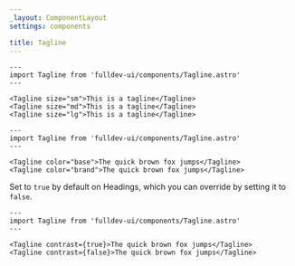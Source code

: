 ```yaml
---
_layout: ComponentLayout
settings: components

title: Tagline
---
```


```astro live
---
import Tagline from 'fulldev-ui/components/Tagline.astro'
---

<Tagline size="sm">This is a tagline</Tagline>
<Tagline size="md">This is a tagline</Tagline>
<Tagline size="lg">This is a tagline</Tagline>
```

```astro live
---
import Tagline from 'fulldev-ui/components/Tagline.astro'
---

<Tagline color="base">The quick brown fox jumps</Tagline>
<Tagline color="brand">The quick brown fox jumps</Tagline>
```

Set to `true` by default on Headings, which you can override by setting it to `false`.

```astro live
---
import Tagline from 'fulldev-ui/components/Tagline.astro'
---

<Tagline contrast={true}>The quick brown fox jumps</Tagline>
<Tagline contrast={false}>The quick brown fox jumps</Tagline>
```
